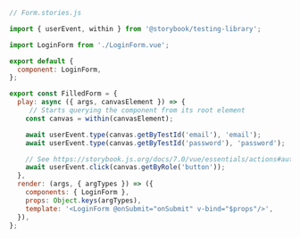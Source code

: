 ```js
// Form.stories.js

import { userEvent, within } from '@storybook/testing-library';

import LoginForm from './LoginForm.vue';

export default {
  component: LoginForm,
};

export const FilledForm = {
  play: async ({ args, canvasElement }) => {
     // Starts querying the component from its root element
    const canvas = within(canvasElement);

    await userEvent.type(canvas.getByTestId('email'), 'email');
    await userEvent.type(canvas.getByTestId('password'), 'password');

    // See https://storybook.js.org/docs/7.0/vue/essentials/actions#automatically-matching-args to learn how to setup logging in the Actions panel
    await userEvent.click(canvas.getByRole('button'));
  },
  render: (args, { argTypes }) => ({
    components: { LoginForm },
    props: Object.keys(argTypes),
    template: '<LoginForm @onSubmit="onSubmit" v-bind="$props"/>',
  }),
};
```